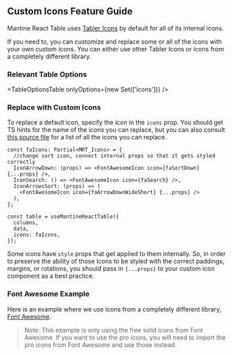 
<Head>
  <title>Custom Icons Feature Guide - Mantine React Table Docs</title>
  <meta
    name="description"
    content="How to use custom icons such as from Font Awesome in Mantine React Table"
  />
</Head>

## Custom Icons Feature Guide

Mantine React Table uses [Tabler Icons](https://tabler-icons.io/) by default for all of its internal icons.

If you need to, you can customize and replace some or all of the icons with your own custom icons. You can either use other Tabler Icons or icons from a completely different library.

### Relevant Table Options

<TableOptionsTable onlyOptions={new Set(['icons'])} />

### Replace with Custom Icons

To replace a default icon, specify the icon in the `icons` prop. You should get TS hints for the name of the icons you can replace, but you can also consult [this source file](https://github.com/KevinVandy/mantine-react-table/blob/v1/packages/mantine-react-table/src/icons.ts) for a list of all the icons you can replace.

```tsx
const faIcons: Partial<MRT_Icons> = {
  //change sort icon, connect internal props so that it gets styled correctly
  IconArrowDown: (props) => <FontAwesomeIcon icon={faSortDown} {...props} />,
  IconSearch: () => <FontAwesomeIcon icon={faSearch} />,
  IconArrowsSort: (props) => (
    <FontAwesomeIcon icon={faArrowDownWideShort} {...props} />
  ),
};

const table = useMantineReactTable({
  columns,
  data,
  icons: faIcons,
});
```

Some icons have `style` props that get applied to them internally. So, in order to preserve the ability of those Icons to be styled with the correct paddings, margins, or rotations, you should pass in `{...props}` to your custom icon component as a best practice.

### Font Awesome Example

Here is an example where we use icons from a completely different library, [Font Awesome](https://fontawesome.com/).

> Note: This example is only using the free solid icons from Font Awesome. If you want to use the pro icons, you will need to import the pro icons from Font Awesome and use those instead.

<Example />
